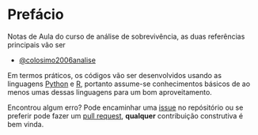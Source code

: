 # Prefácio {.unnumbered}

Notas de Aula do curso de análise de sobrevivência, as duas referências principais vão ser

* [@colosimo2006analise](https://www.amazon.com.br/Análise-Sobrevivência-Aplicada-Antônio-Colosimo/dp/8521203845/ref=sr_1_1?__mk_pt_BR=ÅMÅŽÕÑ&crid=260N5UFSK3T68&keywords=analise+de+sobrevivencia+aplicada&qid=1650511608&sprefix=analise+de+sobrevivencia+aplica%2Caps%2C216&sr=8-1&ufe=app_do%3Aamzn1.fos.6121c6c4-c969-43ae-92f7-cc248fc6181d)

Em termos práticos, os códigos vão ser desenvolvidos usando as linguagens  [Python](https://www.python.orghttps://www.python.org) e [R](https://www.r-project.org), portanto assume-se conhecimentos básicos de ao menos umas dessas linguagens para um bom aproveitamento.

Encontrou algum erro? Pode encaminhar uma [issue](https://github.com/AlissonRP/survival_analysis/issues) no repósitório ou se preferir pode fazer um [pull request](https://github.com/AlissonRP/survival_analysis/pulls), **qualquer** contribuição construtiva é bem vinda.
